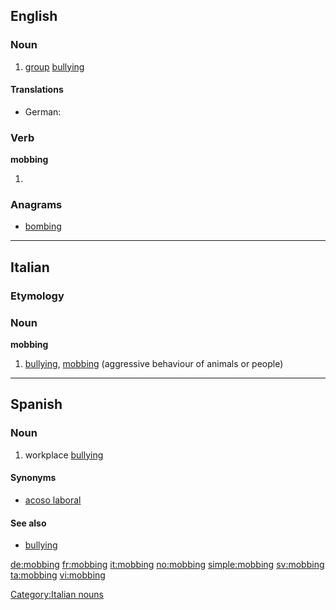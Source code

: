 {{also|Mobbing}}
==English==

===Noun===
{{wikipedia}}
{{en-noun}}

# [[group]] [[bullying]]

====Translations====
{{trans-top|group bullying}}
* German: {{t+|de|Mobbing|n}}
{{trans-mid}}
{{trans-bottom}}

===Verb===
'''mobbing'''

# {{present participle of|[[mob]]}}

===Anagrams===
* [[bombing#English|bombing]]

----

==Italian==

===Etymology===
{{etyl|en|it}}

===Noun===
'''mobbing''' {{m|inv}}

# [[bullying]], [[#English|mobbing]] (aggressive behaviour of animals or people)

[[Category:Italian nouns]]

----

==Spanish==

===Noun===
{{wikipedia|lang=es}}
{{es-noun-m|-}}

# workplace [[bullying]]

====Synonyms====
* [[acoso laboral]]

====See also====
* [[bullying]]

[[de:mobbing]]
[[fr:mobbing]]
[[it:mobbing]]
[[no:mobbing]]
[[simple:mobbing]]
[[sv:mobbing]]
[[ta:mobbing]]
[[vi:mobbing]]